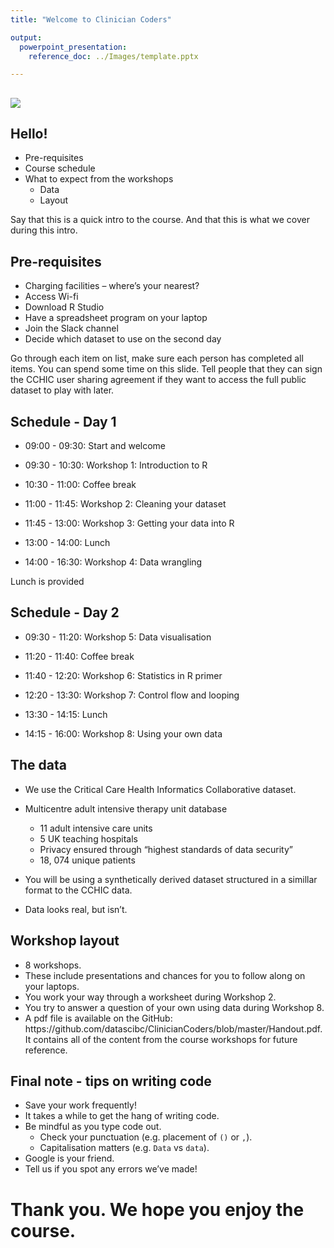 ```yaml
---
title: "Welcome to Clinician Coders"

output: 
  powerpoint_presentation:
    reference_doc: ../Images/template.pptx

---
```


##

![](../Images/ClinicianCodersBranding_FINAL_CMYK_Colour.png)

## Hello!

- Pre-requisites
- Course schedule
- What to expect from the workshops
    - Data
    - Layout

::: notes
Say that this is a quick intro to the course. And that this is what we cover during this intro.
:::

## Pre-requisites

- Charging facilities – where’s your nearest?
- Access Wi-fi
- Download R Studio
- Have a spreadsheet program on your laptop
- Join the Slack channel
- Decide which dataset to use on the second day

::: notes
Go through each item on list, make sure each person has completed all items. You can spend some time on this slide.
Tell people that they can sign the CCHIC user sharing agreement if they want to access the full public dataset to play with later.
:::

## Schedule - Day 1

- 09:00 - 09:30: Start and welcome

- 09:30 - 10:30: Workshop 1: Introduction to R

- 10:30 - 11:00: Coffee break

- 11:00 - 11:45: Workshop 2: Cleaning your dataset

- 11:45 - 13:00: Workshop 3: Getting your data into R

- 13:00 - 14:00: Lunch

- 14:00 - 16:30: Workshop 4: Data wrangling

::: notes
Lunch is provided 
:::
 
## Schedule - Day 2

- 09:30 - 11:20: Workshop 5: Data visualisation

- 11:20 - 11:40: Coffee break

- 11:40 - 12:20: Workshop 6: Statistics in R primer

- 12:20 - 13:30: Workshop 7: Control flow and looping

- 13:30 - 14:15: Lunch

- 14:15 - 16:00: Workshop 8: Using your own data

## The data

- We use the Critical Care Health Informatics Collaborative dataset.

- Multicentre adult intensive therapy unit database
    - 11 adult intensive care units
    - 5 UK teaching hospitals
    - Privacy ensured through “highest standards of data security”
    - 18, 074 unique patients
    
- You will be using a synthetically derived dataset structured in a simillar format to the CCHIC data. 
- Data looks real, but isn't.

## Workshop layout

- 8 workshops.
- These include presentations and chances for you to follow along on your laptops.
- You work your way through a worksheet during Workshop 2. 
- You try to answer a question of your own using data during Workshop 8. 
- A pdf file is available on the GitHub: https://github.com/datascibc/ClinicianCoders/blob/master/Handout.pdf. It contains all of the content from the course workshops for future reference. 

## Final note - tips on writing code

- Save your work frequently!
- It takes a while to get the hang of writing code. 
- Be mindful as you type code out. 
    - Check your punctuation (e.g. placement of `()` or `,`). 
    - Capitalisation matters (e.g. `Data` vs `data`).
- Google is your friend.
- Tell us if you spot any errors we’ve made!

# **Thank you. We hope you enjoy the course.**
